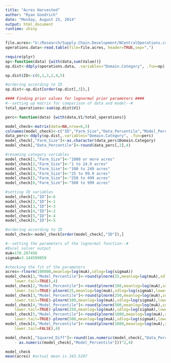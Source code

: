 ```yaml
---
title: "Acres Harvested"
author: "Ryan Goodrich"
date: "Monday, August 25, 2014"
output: html_document
runtime: shiny
---
```


```r
file.acres<-"U:/Research/Supply.Chain.Development/NCentralOperations.csv"
operations.data<-read.table(file=file.acres, header=TRUE,sep=",")

require(plyr)
op<-function(data) {with(data,sum(Value))}
op.dist<-ddply(operations.data, .variables="Domain.Category", .fun=op)

op.dist$ID<-c(6,1,3,2,4,5)

#ordering according to ID
op.dist<-op.dist[order(op.dist[,3]),]

#### Finding prior values for lognormal prior parameters ####
#--setting up matrix for comparison of data and model--#
total_operations<-sum(op.dist$V1)

perc<-function(data) {with(data,V1/total_operations)}

model_check<-matrix(data=NA,nrow=6,5)
colnames(model_check)<-c("ID","Farm_Size","Data_Percentile","Model_Percentile","Squared_Diff")
data_perc<-ddply(op.dist,.variables="Domain.Category", .fun=perc)
model_check[,"Farm_Size"]<-as.character(data_perc$Domain.Category)
model_check[,"Data_Percentile"]<-round(data_perc[,2],4)

#renaming category variables
model_check[1,"Farm_Size"]<-"1000 or more acres"
model_check[2,"Farm_Size"]<-"1 to 24.9 acres"
model_check[3,"Farm_Size"]<-"100 to 249 acres"
model_check[4,"Farm_Size"]<-"25 to 99.9 acres"
model_check[5,"Farm_Size"]<-"250 to 499 acres"
model_check[6,"Farm_Size"]<-"500 to 999 acres"

#setting ID variables
model_check[1,"ID"]<-6
model_check[2,"ID"]<-1
model_check[3,"ID"]<-3
model_check[4,"ID"]<-2
model_check[5,"ID"]<-4
model_check[6,"ID"]<-5

#ordering according to ID
model_check<-model_check[order(model_check[,"ID"]),]

#--setting the parameters of the lognormal function--#
#Excel solver output
muA=178.207456
sigmaA=3.144599859

#checking the fit of the parameters
acres<-rlnorm(100000,meanlog=log(muA),sdlog=log(sigmaA)) 
model_check[1,"Model_Percentile"]<-round(plnorm(25,meanlog=log(muA),sdlog=log(sigmaA),
    lower.tail=TRUE),4)
model_check[2,"Model_Percentile"]<-round(plnorm(100,meanlog=log(muA),sdlog=log(sigmaA),
    lower.tail=TRUE)-plnorm(25,meanlog=log(muA),sdlog=log(sigmaA),lower.tail=TRUE),4)
model_check[3,"Model_Percentile"]<-round(plnorm(250,meanlog=log(muA),sdlog=log(sigmaA),
    lower.tail=TRUE)-plnorm(100,meanlog=log(muA),sdlog=log(sigmaA),lower.tail=TRUE),4)
model_check[4,"Model_Percentile"]<-round(plnorm(500,meanlog=log(muA),sdlog=log(sigmaA),
    lower.tail=TRUE)-plnorm(250,meanlog=log(muA),sdlog=log(sigmaA),lower.tail=TRUE),4)
model_check[5,"Model_Percentile"]<-round(plnorm(1000,meanlog=log(muA),sdlog=log(sigmaA),
    lower.tail=TRUE)-plnorm(500,meanlog=log(muA),sdlog=log(sigmaA),lower.tail=TRUE),4)
model_check[6,"Model_Percentile"]<-round(plnorm(1000,meanlog=log(muA),sdlog=log(sigmaA),
    lower.tail=FALSE),4)

model_check[,"Squared_Diff"]<-round((as.numeric(model_check[,"Data_Percentile"]) 
    - as.numeric(model_check[,"Model_Percentile"]))^2,4)

model_check
mean(acres) #actual mean is 343.5207
```